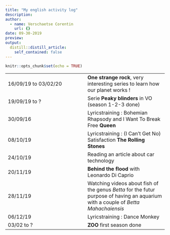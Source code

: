 ```yaml
---
title: "My english activity log"
description: 
author:
  - name: Verschaetse Corentin
    url: {}
date: 09-30-2019
preview: 
output:
  distill::distill_article:
    self_contained: false
---
```


```r
knitr::opts_chunk$set(echo = TRUE)
```

|     |     |
| --- | --- |
| 16/09/19 to 03/02/20 | **One strange rock**, very interesting series to learn how our planet works ! |
| 19/09/19 to ? | Serie **Peaky blinders** in VO (season 1-2-3 done) |
| 30/09/16 | Lyricstraining : Bohemian Rhapsody and I Want To Break Free **Queen** |
| 08/10/19 | Lyricstraining : (I Can't Get No) Satisfaction **The Rolling Stones** |
| 24/10/19 | Reading an article about car technology |
| 20/11/19 | **Behind the flood** with Leonardo Di Caprio |
| 28/11/19 | Watching videos about fish of the genus *Betta* for the futur purpose of having an aquarium with a couple of *Betta Mahachaiensis* |
| 06/12/19 | Lyricstraining : Dance Monkey |
| 03/02 to ? | **ZOO** first season done |
